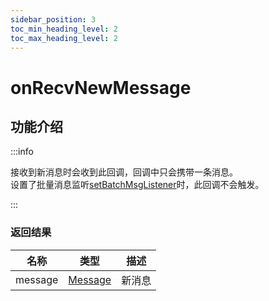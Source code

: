 ```yaml
---
sidebar_position: 3
toc_min_heading_level: 2
toc_max_heading_level: 2
---
```


# onRecvNewMessage

## 功能介绍

:::info

接收到新消息时会收到此回调，回调中只会携带一条消息。    
设置了批量消息监听[setBatchMsgListener](docs/sdks/api/message/setBatchMsgListener.mdx)时，此回调不会触发。

:::

### 返回结果

| 名称 | 类型                                               | 描述   |
| ---- | -------------------------------------------------- | ------ |
| message  | [Message](docs/sdks/class/message/messageInfo.mdx) | 新消息 |

